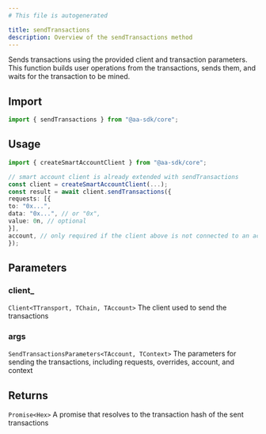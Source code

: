 ```yaml
---
# This file is autogenerated

title: sendTransactions
description: Overview of the sendTransactions method
---
```


Sends transactions using the provided client and transaction parameters. This function builds user operations from the transactions, sends them, and waits for the transaction to be mined.

## Import

```ts
import { sendTransactions } from "@aa-sdk/core";
```

## Usage

```ts
import { createSmartAccountClient } from "@aa-sdk/core";

// smart account client is already extended with sendTransactions
const client = createSmartAccountClient(...);
const result = await client.sendTransactions({
requests: [{
to: "0x...",
data: "0x...", // or "0x",
value: 0n, // optional
}],
account, // only required if the client above is not connected to an account
});
```

## Parameters

### client\_

`Client<TTransport, TChain, TAccount>`
The client used to send the transactions

### args

`SendTransactionsParameters<TAccount, TContext>`
The parameters for sending the transactions, including requests, overrides, account, and context

## Returns

`Promise<Hex>`
A promise that resolves to the transaction hash of the sent transactions
